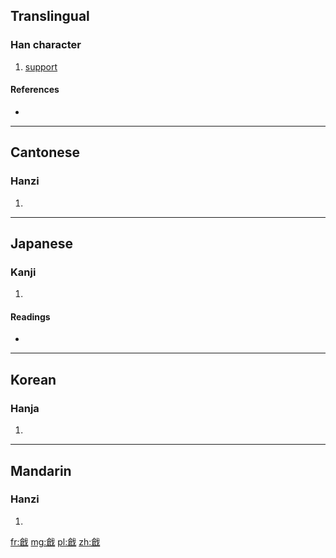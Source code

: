 {{also|戗}}
==Translingual==

===Han character===
{{Han char|rn=62|rad=戈|as=10|sn=14|four=8365<sub>0</sub>|canj=人口戈 (ORI)}}

# [[support]]

====References====
* {{Han ref|kx=0413.250|dkj=11632|dj=0756.270|hdz=21410.100|uh=6227|ud=25127|bh=E1D7|bd=57815}}

----

==Cantonese==

===Hanzi===
{{yue-hanzi|jyut=|y=cheung3|sim=戗}}

# {{defn|lang=yue|sort=戈10}}

----

==Japanese==

===Kanji===
{{ja-kanji|grade=|rs=戈10}}

# {{defn|lang=ja|sort=戈10}}

====Readings====
* {{ja-readings|on=[[そう]] (sō)|kun=[[はじめる]] (hajimeru), [[きず]] (kizu)}}

----

==Korean==

===Hanja===
{{ko-hanja|hangeul=창|eumhun=|rv=chang|mr=ch'ang|y=chang}}

# {{defn|lang=ko|sort=戈10}}

----

==Mandarin==

===Hanzi===
{{cmn-hanzi|sim=戗|pin=[[chuāng]] ([[chuang1]])|wg=ch'uang<sup>1</sup>}}

# {{defn|lang=cmn|sort=戈10}}

[[fr:戧]]
[[mg:戧]]
[[pl:戧]]
[[zh:戧]]